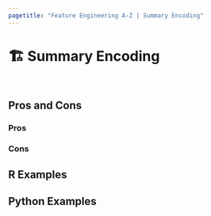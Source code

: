 ```yaml
---
pagetitle: "Feature Engineering A-Z | Summary Encoding"
---
```


# 🏗️ Summary Encoding {#sec-categorical-summary}

::: {style="visibility: hidden; height: 0px;"}
## Summary Encoding
:::

## Pros and Cons

### Pros

### Cons

## R Examples

## Python Examples
